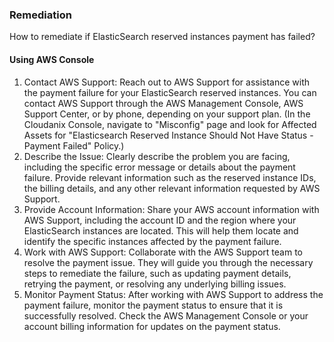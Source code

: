 ### Remediation

How to remediate if ElasticSearch reserved instances payment has failed?

#### Using AWS Console

1. Contact AWS Support: Reach out to AWS Support for assistance with the payment failure for your ElasticSearch reserved instances. You can contact AWS Support through the AWS Management Console, AWS Support Center, or by phone, depending on your support plan.
   (In the Cloudanix Console, navigate to "Misconfig" page and look for Affected Assets for "Elasticsearch Reserved Instance Should Not Have Status - Payment Failed" Policy.)
2. Describe the Issue: Clearly describe the problem you are facing, including the specific error message or details about the payment failure. Provide relevant information such as the reserved instance IDs, the billing details, and any other relevant information requested by AWS Support.
3. Provide Account Information: Share your AWS account information with AWS Support, including the account ID and the region where your ElasticSearch instances are located. This will help them locate and identify the specific instances affected by the payment failure.
4. Work with AWS Support: Collaborate with the AWS Support team to resolve the payment issue. They will guide you through the necessary steps to remediate the failure, such as updating payment details, retrying the payment, or resolving any underlying billing issues.
5. Monitor Payment Status: After working with AWS Support to address the payment failure, monitor the payment status to ensure that it is successfully resolved. Check the AWS Management Console or your account billing information for updates on the payment status.

